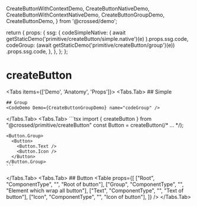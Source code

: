   CreateButtonWithContextDemo,
  CreateButtonNativeDemo,
  CreateButtonWithContextNativeDemo,
  CreateButtonGroupDemo,
  CreateButtonDemo,
} from '@crossed/demo';

  return {
    props: {
      ssg: {
        codeSimpleNative: (
          await getStaticDemo('primitive/createButton/simple.native')(e)
        ).props.ssg.code,
        codeGroup: (await getStaticDemo('primitive/createButton/group')(e))
          .props.ssg.code,
      },
    },
  };
};

# createButton

<Tabs items={['Demo', 'Anatomy', 'Props']}>
  <Tabs.Tab>
    ## Simple
    <CodeDemo Demo={CreateButtonNativeDemo} name="codeSimpleNative" />

    ## Group
    <CodeDemo Demo={CreateButtonGroupDemo} name="codeGroup" />

  </Tabs.Tab>
  <Tabs.Tab>
    ```tsx
    import { createButton } from "@crossed/primitive/createButton"
    const Button = createButton(/* ... */);

    <Button.Group>
      <Button>
        <Button.Text />
        <Button.Icon />
      </Button>
    </Button.Group>
    ```
  </Tabs.Tab>
  <Tabs.Tab>
    ## Button
    <Table props={[
      ["Root", "ComponentType", "", "Root of button"],
      ["Group", "ComponentType", "", "Element which wrap all button"],
      ["Text", "ComponentType", "", "Text of button"],
      ["Icon", "ComponentType", "", "Icon of button"],
    ]} />
  </Tabs.Tab>
</Tabs>
